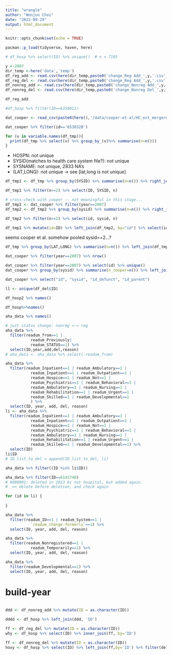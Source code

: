```yaml
---
title: "wrangle"
author: "Wonjun Choi"
date: "2022-09-29"
output: html_document
---
```


```r
knitr::opts_chunk$set(echo = TRUE)
```

```r
pacman::p_load(tidyverse, haven, here)
```

```r
# df_hosp %>% select(ID) %>% unique()  # n = 7165
```

```r
y <-2007
dir_temp <-here('data','temp')
df_reg_add <- read.csv(here(dir_temp,paste0('change_Reg Add_',y,'.csv')))
df_reg_del <- read.csv(here(dir_temp,paste0('change_Reg Add_',y,'.csv')))
df_nonreg_add <- read.csv(here(dir_temp,paste0('change_Nonreg Add_',y,'.csv')))
df_nonreg_del <- read.csv(here(dir_temp,paste0('change_Nonreg Del_',y,'.csv')))
```

```r
df_reg_add
```
```r
#df_hosp %>% filter(ID==6350011)
```



```r
dat_cooper <- read_csv(paste0(here(),'/data/cooper-et-al/HC_ext_mergerdata_public.csv'))
```
```r
dat_cooper %>% filter(id=='653032B')
```

```r
for (v in variable.names(df_tmp)){
  print(df_tmp %>% select(v) %>% group_by_(v)%>% summarise(n=n()))
}
```
- HOSPN: not unique
- SYSID(matches to health care system file?): not unique
- SYSNAME: not unique, 2833 NA's
- (LAT,LONG): not unique -> see [lat,long is not unique]

```r
df_tmp1 <- df_tmp %>% group_by(SYSID) %>% summarise(n=n()) %>% right_join(df_tmp, by="SYSID")

df_tmp1 %>% filter(n>=2) %>% select(ID, SYSID, n)

# cross-check with cooper -- not meaningful in this stage...
df_tmp2 <- dat_cooper %>% filter(year==2007)
df_tmp2 <- df_tmp2 %>% group_by(sysid) %>% summarise(n=n()) %>% right_join(df_tmp2, by='sysid')

df_tmp2 %>% filter(n>=2) %>% select(id, sysid, n)

df_tmp1 %>% mutate(id=ID) %>% left_join(df_tmp2, by="id") %>% select(id, SYSID, n.x, n.y)
```
seems cooper et al. somehow pooled sysid==2...?

```r
df_tmp %>% group_by(LAT,LONG) %>% summarise(n=n()) %>% left_join(df_tmp, by=c("LAT","LONG")) %>% filter(n >=2) %>% select(ID, n, LAT, LONG)
```

```r
dat_cooper %>% filter(year==2007) %>% nrow()
```


```r
dat_cooper %>% filter(year==2007) %>% select(id) %>% unique()
dat_cooper %>% group_by(sysid) %>% summarise(n_cooper=n()) %>% left_join(dat_cooper, by="sysid") %>% select(id, sysid, n_cooper) %>% mutate(ID = id) %>% left_join(df_tmp, by="ID") %>% select(ID, sysid, n_cooper)
```

```r
dat_cooper %>% select("id", "sysid", "id_defunct", "id_parent")
```

```r
ll <- unique(df_del$ID)
```

```r
df_hosp2 %>% names()
```

```r
df_hosp%>%names()
```


```r
aha_data %>% names()
```

```r
# just status change: nonreg <-> reg
aha_data %>% 
  filter(readum_from==1 | 
           readum_Previously|
           readum_STATUS==1) %>%
  select(ID,year,add,del,reason)
# aha_data <- aha_data %>% select(-readum_from)
```


```r
aha_data %>% 
  filter(readum_Inpatient==1 | readum_Ambulatory==1 |
           readum_Inpatient==1 | readum_Outpatient==1 |
           readum_Hospice==1 | readum_Not==1 |
           readum_Psychiatric==1 | readum_Behavioral==1 |
           readum_Ambulatory==1 | readum_Nursing==1 |
           readum_Rehabilitation==1 | readum_Urgent==1 |
           readum_Skilled==1 | readum_Developmental==1
           ) %>% 
  select(ID, year, add, del, reason)
li <- aha_data %>%
  filter(readum_Inpatient==1 | readum_Ambulatory==1 |
           readum_Inpatient==1 | readum_Outpatient==1 |
           readum_Hospice==1 | readum_Not==1 |
           readum_Psychiatric==1 | readum_Behavioral==1 |
           readum_Ambulatory==1 | readum_Nursing==1 |
           readum_Rehabilitation==1 | readum_Urgent==1 |
           readum_Skilled==1 | readum_Developmental==1) %>%
  select(ID)
li$ID
# ID_list_to_del = append(ID_list_to_del, li)
```

```r
aha_data %>% filter((ID %in% li$ID))
```
```r
aha_data %>% filter(ID==6141740) 
# 6080001: deleted in 2013 bc not hospital, but added again.
#  => delete before deletion, and check again

for (id in li) {
  
}
```


```r
aha_data %>% 
  filter(readum_ID==1 | readum_System==1 |
           `readum_change-formerly`==1) %>% 
  select(ID, year, add, del, reason)
```


```r
aha_data %>% 
  filter(readum_Nonregistered==1 |
           readum_Temporarily==1) %>% 
  select(ID, year, add, del, reason)
```

```r
aha_data %>% 
  filter(readum_Developmental==1) %>% 
  select(ID, year, add, del, reason)
```



# build-year
```r
```
```r
ddd <- df_nonreg_add %>% mutate(ID = as.character(ID))

dddd <- df_hosp %>% left_join(ddd, 'ID')
```

```r
ff <- df_reg_del %>% mutate(ID = as.character(ID))
why <- df_hosp %>% select(ID) %>% inner_join(ff, by='ID')
```

```r
ff <- df_nonreg_del %>% mutate(ID = as.character(ID))
hoxy <- df_hosp %>% select(ID) %>% left_join(ff,by='ID') %>% filter(del==1)
```

